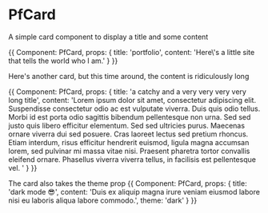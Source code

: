 

# PfCard

A simple card component to display a title and some content

<Meta title='molecules/PfCard' component={PfCard} />

<Preview withSource='open'>
    <Story name='default'>
        {{
            Component: PfCard,
            props: {
                title: 'portfolio',
                content: 'Here\'s a little site that tells the world who I am.'
            }
        }}
    </Story>
</Preview>

Here's another card, but this time around, the content is ridiculously long

<Preview withSource='open'>
    <Story name='long'>
        {{
            Component: PfCard,
            props: {
                title: 'a catchy and a very very very very long title',
                content: 'Lorem ipsum dolor sit amet, consectetur adipiscing elit. Suspendisse consectetur odio ac est vulputate viverra. Duis quis odio tellus. Morbi id est porta odio sagittis bibendum pellentesque non urna. Sed sed justo quis libero efficitur elementum. Sed sed ultricies purus. Maecenas ornare viverra dui sed posuere. Cras laoreet lectus sed pretium rhoncus. Etiam interdum, risus efficitur hendrerit euismod, ligula magna accumsan lorem, sed pulvinar mi massa vitae nisi. Praesent pharetra tortor convallis eleifend ornare. Phasellus viverra viverra tellus, in facilisis est pellentesque vel. '
            }
        }}
    </Story>
</Preview>

The card also takes the theme prop
<Preview withSource='open'>
    <Story name='dark'>
        {{
            Component: PfCard,
            props: {
                title: 'dark mode 😎',
                content: 'Duis ex aliquip magna irure veniam eiusmod labore nisi eu laboris aliqua labore commodo.',
                theme: 'dark'
            }
        }}
    </Story>
</Preview>
